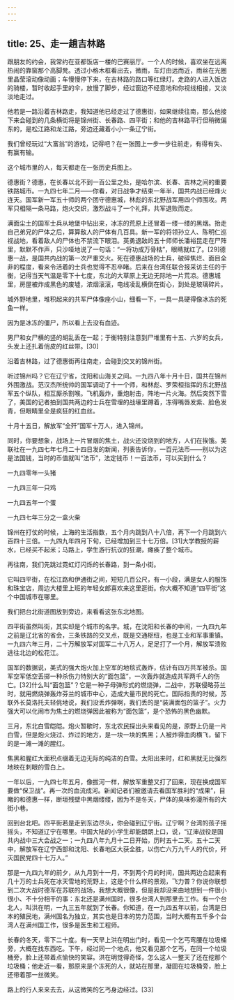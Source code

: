 ```yaml
---
---
---
```

title: 25、走一趟吉林路
---




跟朋友的约会，我常约在亚都饭店一楼的巴赛丽厅。一个人的时候，喜欢坐在远离热闹的靠窗那个高脚凳。透过小格木框看出去，微雨，车灯由远而近，雨丝在光圈里晶莹滚动像动画；车慢慢停下来，在吉林路的路口等红绿灯。走路的人进入饭店的骑楼，暂时收起手里的伞，放慢了脚步，经过窗边不经意地和你视线相接，又淡淡地走过。

他若是一路沿着吉林路走，我知道他已经走过了德惠街，如果继续往南，那么他接下来会碰到的几条横街将是锦州街、长春路、四平街；和他的吉林路平行但稍微偏东的，是松江路和龙江路，旁边还藏着小小一条辽宁街。

我们曾经玩过“大富翁”的游戏，记得吧？在一张图上一步一步往前走，有得有失、有赢有输。

这个城市里的人，每天都走在一张历史兵图上。

德惠街？德惠，在长春以北不到一百公里之处，是哈尔滨、长春、吉林之间的重要铁路城市。一九四七年二月——你看，对日战争才结束一年半，国共内战已经烽火连天。国军新一军五十师的两个团守德惠城，林彪的东北野战军用四个师围攻。两军只相隔一条马路，炮火交织，激烈战斗了一个礼拜，共军退败而走。

满面尘土的国军士兵从地堡中钻出来，冰冻的荒原上还冒着一缕一缕的黑烟。抬走自己弟兄的尸体之后，算算敌人的尸体有几百具。新一军的将领孙立人、陈明仁巡视战地，看着敌人的尸体也不禁流下眼泪。英勇退敌的五十师师长潘裕昆走在尸阵里，默默不作声，只沙哑地说了一句话：“一将功成万骨枯”，眼睛就红了。[29]德惠一战，是国共内战的第一次严重交火。死在德惠战场的士兵，破碎焦烂、面目全非的程度，看来令活着的士兵也觉得不忍卒睹。后来在台湾任联合报采访主任的于衡，记得当天气温是零下十七度，东北的大草原上无边无际地一片荒凉。德惠城里，房屋被炸成黑色的废墟，浓烟滚滚，电线凌乱横倒在街心，到处是玻璃碎片。

城外野地里，堆积起来的共军尸体像座小山，细看一下，一具一具硬得像冰冻的死鱼一样。

因为是冰冻的僵尸，所以看上去没有血迹。

男尸和女尸横的竖的胡乱丢在一起；于衡特别注意到尸堆里有十五、六岁的女兵，头发上还扎着俏皮的红丝带。[30]

沿着吉林路，过了德惠街再往南走，会碰到交叉的锦州街。

听过锦州吗？它在辽宁省，沈阳和山海关之间。一九四八年十月十日，国共在锦州外围激战。范汉杰所统帅的国军调动了十一个师，和林彪、罗荣桓指挥的东北野战军五个纵队，相互厮杀割喉。飞机轰炸，重炮射击，阵地一片火海。然后突然下雪了，美国的记者拍到国共两边的士兵在雪埋的战壕里蹲着，冻得嘴唇发紫、脸色发青，但眼睛里全是疯狂的红血丝。

十月十五日，解放军“全歼”国军十万人，进入锦州。

同时，你要想象，战场上一片冒烟的焦土，战火还没烧到的地方，人们在挨饿。美联社在一九四七年七月二十四日发的新闻，列表告诉你，一百元法币——别以为这是法国钱，当时的币值就叫“法币”，法定钱币！一百法币，可以买到什么？

一九四零年一头猪

一九四三年一只鸡

一九四五年一个蛋

一九四七年三分之一盒火柴

锦州在打仗的时候，上海的生活指数，五个月内跳到八十八倍，再下一个月跳到六百四十三倍。一九四九年四月下旬，已经增加到三十七万倍。[31]大学教授的薪水，已经买不起米；马路上，学生游行抗议的狂潮，瘫痪了整个城市。

再往南，我们先跳过霓虹灯闪烁的长春路，到一条小街。

它叫四平街，在松江路和伊通街之间，短短几百公尺，有一小段，满是女人的服饰和珠宝店，周边大楼里上班的年轻女郎喜欢来这里逛街。你大概不知道“四平街”这个中国城市在哪里。

我们把台北街道图放到旁边，来看看这张东北地图。

四平街虽然叫街，其实却是个城市的名字。城，在沈阳和长春的中间，一九四九年之前是辽北省的省会，三条铁路的交叉点，既是交通枢纽，也是工业和军事重镇。一九四六年三月，二十万解放军对国军二十八万人，足足打了一个月，解放军溃败逃往北边的松花江。

国军的数据说，美式的强大炮火加上空军的地毯式轰炸，估计有四万共军被杀。国军空军低空丢掷一种杀伤力特别大的“面包篮”，一次轰炸就造成共军两千人的伤亡。[32]什么叫“面包篮”？它是一种子母弹形式的燃烧弹，二战中，苏联侵略芬兰时，就用燃烧弹轰炸芬兰的城市中心，造成大量市民的死亡。国际指责的时候，苏联外长莫洛托夫轻佻地说，我们没丢炸弹啊，我们丢的是“装满面包的篮子”。火力强大可以化闹市为焦土的燃烧弹因此被称为“面包篮”，是个恐怖的黑色幽默。

三月，东北白雪皑皑。炮火暂歇时，东北农民探出头来看见的是，原野上仍是一片白雪，但是炮火烧过、炸过的地方，是一块一块的焦黑；人被炸得血肉横飞，留下的是一滩一滩的腥红。

焦黑和腥红大面积点缀着无边无际的纯洁的白雪。太阳出来时，红和黑就无比强烈地映在刺眼的雪白上。

一年以后，一九四七年五月，像拔河一样，解放军重整又打了回来，现在换成国军要做“保卫战”。再一次的血流成河。新闻记者们被邀请去看国军胜利的“成果”，目睹的和德惠一样，断垣残壁中黑烟缕缕，因为不是冬天，尸体的臭味弥漫所有的大街小巷。

回到台北吧。四平街若是走到东边尽头，你会碰到辽宁街。辽宁啊？台湾的孩子摇摇头，不知道辽宁在哪里。中国大陆的小学生却能朗朗上口，说，“辽渖战役是国共内战中三大会战之一；一九四八年九月十二日开始，历时五十二天。五十二天中，解放军在辽宁西部和沈阳、长春地区大获全胜，以伤亡六万九千人的代价，歼灭国民党四十七万人。”

那是一九四九年的前夕，从九月到十一月，不到两个月的时间，国共两边合起来有几十万的士兵死在冰天雪地的荒野上，这是个什么样的景观，飞力普？你说你联想到二次大战时德军在苏联的战场，我想大概很像，但是我却没来由地想到一件很小很小、不十分相干的事：东北还是满州国时，很多台湾人到那里去工作。有一个台北人，叫洪在明，一九三五年就到了长春。你知道，在一九四五年以前，台湾是日本的殖民地，满州国名为独立，其实也是日本的势力范围，当时大概有五千多个台湾人在满州国工作，很多是医生和工程师。

长春的冬天，零下二十度。有一天早上洪在明出门时，看见一个乞丐弯腰在垃圾桶旁，大概在找东西吃。下午，经过同一个地点，他又看见那个乞丐，在同一个垃圾桶旁，脸上还带着点愉快的笑容。洪在明觉得奇怪，怎么这人一整天了还在挖那个垃圾桶；他走近一看，那原来是个冻死的人，就站在那里，凝固在垃圾桶旁，脸上还带着那一丝微笑。

路上的行人来来去去，从这微笑的乞丐身边经过。[33]